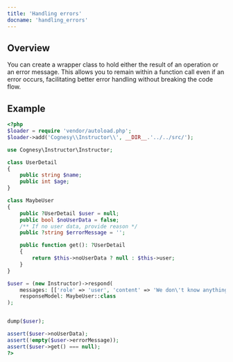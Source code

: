---
title: 'Handling errors'
docname: 'handling_errors'
---

## Overview

You can create a wrapper class to hold either the result of an operation or an error message.
This allows you to remain within a function call even if an error occurs, facilitating
better error handling without breaking the code flow.

## Example

```php
<?php
$loader = require 'vendor/autoload.php';
$loader->add('Cognesy\\Instructor\\', __DIR__.'../../src/');

use Cognesy\Instructor\Instructor;

class UserDetail
{
    public string $name;
    public int $age;
}

class MaybeUser
{
    public ?UserDetail $user = null;
    public bool $noUserData = false;
    /** If no user data, provide reason */
    public ?string $errorMessage = '';

    public function get(): ?UserDetail
    {
        return $this->noUserData ? null : $this->user;
    }
}

$user = (new Instructor)->respond(
    messages: [['role' => 'user', 'content' => 'We don\'t know anything about this guy.']],
    responseModel: MaybeUser::class
);


dump($user);

assert($user->noUserData);
assert(!empty($user->errorMessage));
assert($user->get() === null);
?>
```

